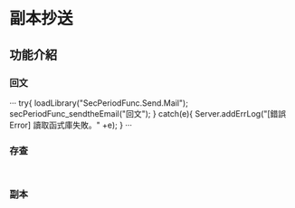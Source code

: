 # 副本抄送

## 功能介紹

### 回文

···
try{
loadLibrary("SecPeriodFunc.Send.Mail");
secPeriodFunc_sendtheEmail("回文");
}
catch(e){
Server.addErrLog("[錯誤 Error] 讀取函式庫失敗。" +e);
}
···

### 存查

```


```

### 副本

###
